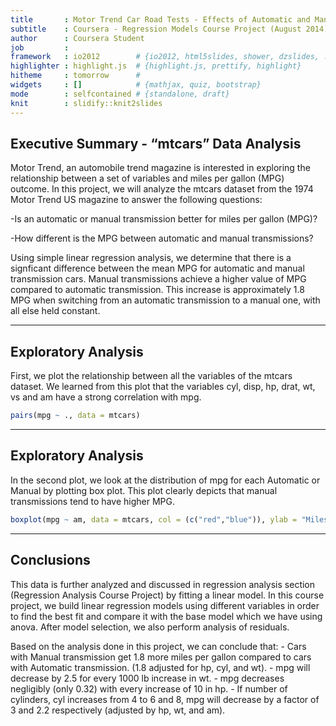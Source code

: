 ```yaml
---
title       : Motor Trend Car Road Tests - Effects of Automatic and Manual Transmission on MPG
subtitle    : Coursera - Regression Models Course Project (August 2014)
author      : Coursera Student
job         : 
framework   : io2012        # {io2012, html5slides, shower, dzslides, ...}
highlighter : highlight.js  # {highlight.js, prettify, highlight}
hitheme     : tomorrow      # 
widgets     : []            # {mathjax, quiz, bootstrap}
mode        : selfcontained # {standalone, draft}
knit        : slidify::knit2slides
---
```


## Executive Summary - "mtcars" Data Analysis

Motor Trend, an automobile trend magazine is interested in exploring the relationship between a set of variables and miles per gallon (MPG) outcome. In this project, we will analyze the mtcars dataset from the 1974 Motor Trend US magazine to answer the following questions:

-Is an automatic or manual transmission better for miles per gallon (MPG)?

-How different is the MPG between automatic and manual transmissions?

Using simple linear regression analysis, we determine that there is a signficant difference between the mean MPG for automatic and manual transmission cars. Manual transmissions achieve a higher value of MPG compared to automatic transmission. This increase is approximately 1.8 MPG when switching from an automatic transmission to a manual one, with all else held constant. 

--- 

## Exploratory Analysis
First, we plot the relationship between all the variables of the mtcars dataset. We learned from this plot that the variables cyl, disp, hp, drat, wt, vs and am have a strong correlation with mpg. 
```r
pairs(mpg ~ ., data = mtcars)
```

---

## Exploratory Analysis
In the second plot, we look at the distribution of mpg for each Automatic or Manual by plotting box plot. This plot clearly depicts that manual transmissions tend to have higher MPG. 
```r
boxplot(mpg ~ am, data = mtcars, col = (c("red","blue")), ylab = "Miles Per Gallon", xlab = "Transmission Type")
```

---

## Conclusions
This data is further analyzed and discussed in regression analysis section (Regression Analysis Course Project) by fitting a linear model. In this course project, we build linear regression models using different variables in order to find the best fit and compare it with the base model which we have using anova. After model selection, we also perform analysis of residuals.

Based on the analysis done in this project, we can conclude that:
- Cars with Manual transmission get 1.8 more miles per gallon compared to cars with Automatic transmission. (1.8 adjusted for hp, cyl, and wt).
- mpg will decrease by 2.5 for every 1000 lb increase in wt.
- mpg decreases negligibly (only 0.32) with every increase of 10 in hp.
- If number of cylinders, cyl increases from 4 to 6 and 8, mpg will decrease by a factor of 3 and 2.2 respectively (adjusted by hp, wt, and am). 

